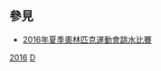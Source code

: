 == 參見 ==
* [[2016年夏季奧林匹克運動會跳水比賽|2016年夏季奧林匹克運動會跳水比賽]]
{{Commons category|2016 Summer Olympics divers}}

[[Category:各年夏季奧林匹克運動會跳水運動員|2016]]
[[Category:2016年夏季奧林匹克運動會運動員|D]]